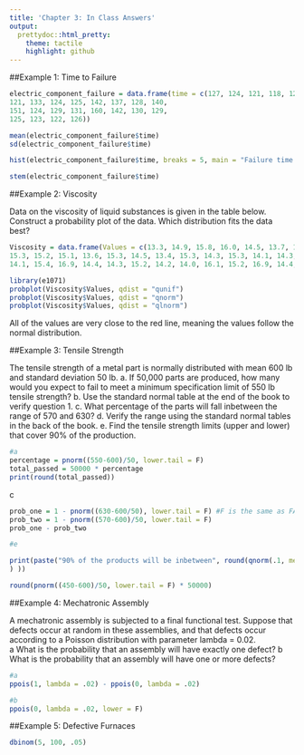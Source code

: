 ```yaml
---
title: 'Chapter 3: In Class Answers'
output:
  prettydoc::html_pretty:
    theme: tactile
    highlight: github
---
```


##Example 1: Time to Failure

```r
electric_component_failure = data.frame(time = c(127, 124, 121, 118, 125, 123, 136, 131, 131, 120, 140, 125, 124, 119, 137, 133, 129, 128, 125, 141,
121, 133, 124, 125, 142, 137, 128, 140,
151, 124, 129, 131, 160, 142, 130, 129,
125, 123, 122, 126))

mean(electric_component_failure$time)
sd(electric_component_failure$time)
```

```r
hist(electric_component_failure$time, breaks = 5, main = "Failure time of Electric Components")
```

```r
stem(electric_component_failure$time)
```



##Example 2: Viscosity

Data on the viscosity of liquid substances is given in the table below. Construct a probability plot of the data. Which distribution fits the data best?

```r

Viscosity = data.frame(Values = c(13.3, 14.9, 15.8, 16.0, 14.5, 13.7, 13.7, 14.9,
15.3, 15.2, 15.1, 13.6, 15.3, 14.5, 13.4, 15.3, 14.3, 15.3, 14.1, 14.3, 14.8, 15.6, 14.8, 15.6, 15.2, 15.8, 14.3, 16.1, 14.5, 13.3, 14.3, 13.9, 14.6, 14.1, 16.4, 15.2,
14.1, 15.4, 16.9, 14.4, 14.3, 15.2, 14.2, 14.0, 16.1, 15.2, 16.9, 14.4, 13.1, 15.9, 14.9, 13.7, 15.5, 16.5, 15.2, 13.8, 12.6, 14.8, 14.4, 15.6, 14.6, 15.1, 15.2, 14.5, 14.3, 17.0, 14.6, 12.8, 15.4, 14.9, 16.4, 16.1, 15.2, 14.8, 14.2, 16.6, 16.8, 14.0, 15.7, 15.6))

library(e1071)
probplot(Viscosity$Values, qdist = "qunif")
probplot(Viscosity$Values, qdist = "qnorm")
probplot(Viscosity$Values, qdist = "qlnorm")

```

All of the values are very close to the red line, meaning the values follow the normal distribution. 


##Example 3: Tensile Strength
  
The tensile strength of a metal part is normally distributed with mean 600 lb and standard deviation 50 lb.
a. If 50,000 parts are produced, how many would you expect to fail to meet a minimum specification limit of 550 lb tensile strength? 
b. Use the standard normal table at the end of the book to verify question 1. 
c. What percentage of the parts will fall inbetween the range of 570 and 630?
d. Verify the range using the standard normal tables in the back of the book. 
e. Find the tensile strength limits (upper and lower) that cover 90% of the production. 


```r
#a
percentage = pnorm((550-600)/50, lower.tail = F)
total_passed = 50000 * percentage
print(round(total_passed))
```

c

```r
prob_one = 1 - pnorm((630-600/50), lower.tail = F) #F is the same as FALSE
prob_two = 1 - pnorm((570-600)/50, lower.tail = F)
prob_one - prob_two
```

```r
#e

print(paste("90% of the products will be inbetween", round(qnorm(.1, mean = 600, sd = 50)), "and", round(qnorm(.90, mean=600, sd=50)
) ))


```


```r
round(pnorm((450-600)/50, lower.tail = F) * 50000)
```

##Example 4: Mechatronic Assembly
  
A mechatronic assembly is subjected to a final functional test. Suppose that defects occur at random in these assemblies, and that defects occur according to a Poisson distribution with parameter lambda = 0.02.  
a What is the probability that an assembly will have exactly one defect?
b What is the probability that an assembly will have one or more defects?  


```r
#a
ppois(1, lambda = .02) - ppois(0, lambda = .02)
```

```r
#b
ppois(0, lambda = .02, lower = F)
```

##Example 5: Defective Furnaces
  
```r
dbinom(5, 100, .05)
```



